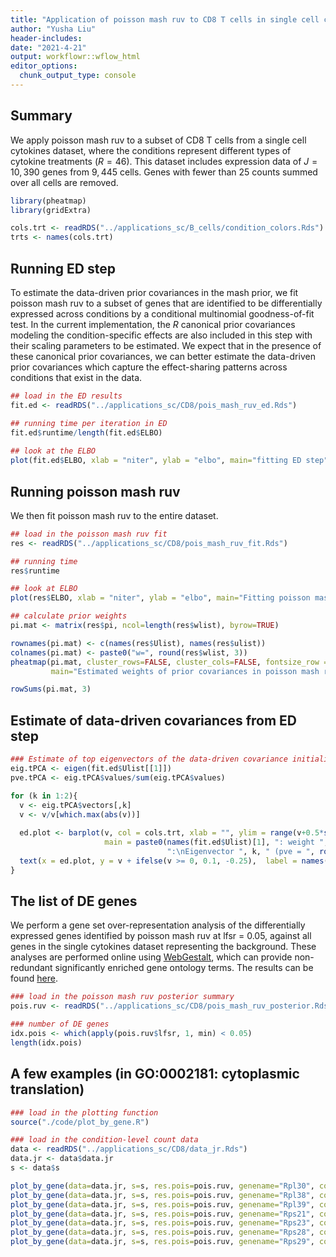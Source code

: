 ```yaml
---
title: "Application of poisson mash ruv to CD8 T cells in single cell cytokines data"
author: "Yusha Liu"
header-includes:
date: "2021-4-21"
output: workflowr::wflow_html
editor_options:
  chunk_output_type: console
---
```


## Summary
We apply poisson mash ruv to a subset of CD8 T cells from a single cell cytokines dataset, where the conditions represent different types of cytokine treatments ($R=46$). This dataset includes expression data of $J=10,390$ genes from $9,445$ cells. Genes with fewer than $25$ counts summed over all cells are removed. 
```r
library(pheatmap)
library(gridExtra)

cols.trt <- readRDS("../applications_sc/B_cells/condition_colors.Rds")
trts <- names(cols.trt)

```



## Running ED step
To estimate the data-driven prior covariances in the mash prior, we fit poisson mash ruv to a subset of genes that are identified to be differentially expressed across conditions by a conditional multinomial goodness-of-fit test. In the current implementation, the $R$ canonical prior covariances modeling the condition-specific effects are also included in this step with their scaling parameters to be estimated. We expect that in the presence of these canonical prior covariances, we can better estimate the data-driven prior covariances which capture the effect-sharing patterns across conditions that exist in the data.
```r
## load in the ED results
fit.ed <- readRDS("../applications_sc/CD8/pois_mash_ruv_ed.Rds")

## running time per iteration in ED
fit.ed$runtime/length(fit.ed$ELBO)
                      
## look at the ELBO
plot(fit.ed$ELBO, xlab = "niter", ylab = "elbo", main="fitting ED step")

```



## Running poisson mash ruv
We then fit poisson mash ruv to the entire dataset.
```r
## load in the poisson mash ruv fit
res <- readRDS("../applications_sc/CD8/pois_mash_ruv_fit.Rds")

## running time
res$runtime

## look at ELBO
plot(res$ELBO, xlab = "niter", ylab = "elbo", main="Fitting poisson mash ruv")

## calculate prior weights
pi.mat <- matrix(res$pi, ncol=length(res$wlist), byrow=TRUE)

rownames(pi.mat) <- c(names(res$Ulist), names(res$ulist))
colnames(pi.mat) <- paste0("w=", round(res$wlist, 3))
pheatmap(pi.mat, cluster_rows=FALSE, cluster_cols=FALSE, fontsize_row = 6, fontsize_col=6, 
         main="Estimated weights of prior covariances in poisson mash ruv")

rowSums(pi.mat, 3)

```



## Estimate of data-driven covariances from ED step
```r
### Estimate of top eigenvectors of the data-driven covariance initialized by rank-5 PCA
eig.tPCA <- eigen(fit.ed$Ulist[[1]])
pve.tPCA <- eig.tPCA$values/sum(eig.tPCA$values)

for (k in 1:2){
  v <- eig.tPCA$vectors[,k]
  v <- v/v[which.max(abs(v))]
  
  ed.plot <- barplot(v, col = cols.trt, xlab = "", ylim = range(v+0.5*sign(v)),
                     main = paste0(names(fit.ed$Ulist)[1], ": weight ", round(rowSums(pi.mat)[1],3), 
                                   ":\nEigenvector ", k, " (pve = ", round(pve.tPCA[k],3), ")"))
  text(x = ed.plot, y = v + ifelse(v >= 0, 0.1, -0.25),  label = names(cols.trt), pos = 3, cex = 0.75, col = "black", srt=90)
}

```



## The list of DE genes
We perform a gene set over-representation analysis of the differentially expressed genes identified by poisson mash ruv at lfsr = 0.05, against all genes in the single cytokines dataset representing the background. These analyses are performed online using [WebGestalt](http://www.webgestalt.org), which can provide non-redundant significantly enriched gene ontology terms. The results can be found [here](../output/Report_CD8_T_cells.html).
```r
### load in the poisson mash ruv posterior summary
pois.ruv <- readRDS("../applications_sc/CD8/pois_mash_ruv_posterior.Rds")

### number of DE genes
idx.pois <- which(apply(pois.ruv$lfsr, 1, min) < 0.05)
length(idx.pois)

```



## A few examples (in GO:0002181: cytoplasmic translation)
```r
### load in the plotting function
source("./code/plot_by_gene.R")

### load in the condition-level count data
data <- readRDS("../applications_sc/CD8/data_jr.Rds")
data.jr <- data$data.jr
s <- data$s

plot_by_gene(data=data.jr, s=s, res.pois=pois.ruv, genename="Rpl30", cols.trt=cols.trt)
plot_by_gene(data=data.jr, s=s, res.pois=pois.ruv, genename="Rpl38", cols.trt=cols.trt)
plot_by_gene(data=data.jr, s=s, res.pois=pois.ruv, genename="Rpl39", cols.trt=cols.trt)
plot_by_gene(data=data.jr, s=s, res.pois=pois.ruv, genename="Rps21", cols.trt=cols.trt)
plot_by_gene(data=data.jr, s=s, res.pois=pois.ruv, genename="Rps23", cols.trt=cols.trt)
plot_by_gene(data=data.jr, s=s, res.pois=pois.ruv, genename="Rps28", cols.trt=cols.trt)
plot_by_gene(data=data.jr, s=s, res.pois=pois.ruv, genename="Rps29", cols.trt=cols.trt)

```
